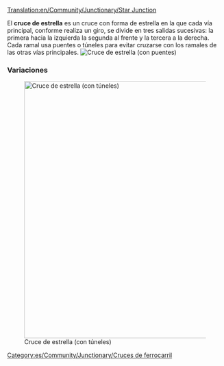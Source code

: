 [[Translation:en/Community/Junctionary/Star Junction]]

{{es/Community/Junctionary/Menú de Cruces}}
El '''cruce de estrella''' es un cruce con forma de estrella en la que cada vía principal, conforme realiza un giro, se divide en tres salidas sucesivas: la primera hacia la izquierda la segunda al frente y la tercera a la derecha. Cada ramal usa puentes o túneles para evitar cruzarse con los ramales de las otras vías principales.
[[File:en/Community/Junctionary/Star junction.png|none|frame|Cruce de estrella (con puentes)]]

{{es/Community/Junctionary/Criterios sobre cruces|Moderado|2|2|2|0|1|1|0|1|0|0|0||Los trenes averiados sólo afectan a una vía.|
*Puede manejar un gran número de trenes a la vez.
*Algunos ramales son más cortos que otros, lo que pueden causar que algunos trenes esperen innecesariamente.
'''Consejos'''
*Comience por la construcción de los puentes o túneles.
*Cambie el tamaño para cada ramal lo suficiente para que quepa un tren completo.
*Puede hacerlo más pequeño: Puede dejar una sola casilla debajo de los puentes.
*Use una combinación de puentes y túneles para mantener una longitud de puentes-túneles de tres casillas (incluyendo las entradas).
*Área: 14 x 14
}}

===Variaciones===
[[File:en/Community/Junctionary/Star junction 2.png|none|thumb|600px|Cruce de estrella (con túneles)]]

[[Category:es/Community/Junctionary/Cruces de ferrocarril]]